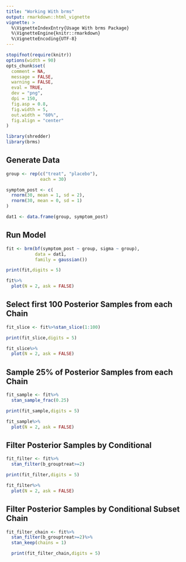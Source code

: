 ```yaml
---
title: "Working With brms"
output: rmarkdown::html_vignette
vignette: >
  %\VignetteIndexEntry{Usage With brms Package}
  %\VignetteEngine{knitr::rmarkdown}
  %\VignetteEncoding{UTF-8}
---
```


```r
stopifnot(require(knitr))
options(width = 90)
opts_chunk$set(
  comment = NA,
  message = FALSE,
  warning = FALSE,
  eval = TRUE,
  dev = "png",
  dpi = 150,
  fig.asp = 0.8,
  fig.width = 5,
  out.width = "60%",
  fig.align = "center"
)
```

```r
library(shredder)
library(brms)
```

## Generate Data

```r
group <- rep(c("treat", "placebo"), 
             each = 30)

symptom_post <- c(
  rnorm(30, mean = 1, sd = 2), 
  rnorm(30, mean = 0, sd = 1)
)

dat1 <- data.frame(group, symptom_post)
```

## Run Model

```r
fit <- brm(bf(symptom_post ~ group, sigma ~ group), 
           data = dat1, 
           family = gaussian())
```

```r
print(fit,digits = 5)
```

```r
fit%>%
  plot(N = 2, ask = FALSE)
```

## Select first 100 Posterior Samples from each Chain

```r
fit_slice <- fit%>%stan_slice(1:100)
```

```r
print(fit_slice,digits = 5)
```

```r
fit_slice%>%
  plot(N = 2, ask = FALSE)
```

## Sample 25% of Posterior Samples from each Chain

```r
fit_sample <- fit%>%
  stan_sample_frac(0.25)
```

```r
print(fit_sample,digits = 5)
```

```r
fit_sample%>%
  plot(N = 2, ask = FALSE)
```

## Filter Posterior Samples by Conditional

```r
fit_filter <- fit%>%
  stan_filter(b_grouptreat>=2)
```

```r
print(fit_filter,digits = 5)
```

```r
fit_filter%>%
  plot(N = 2, ask = FALSE)
```

## Filter Posterior Samples by Conditional Subset Chain

```r
fit_filter_chain <- fit%>%
  stan_filter(b_grouptreat>=2)%>%
  stan_keep(chains = 1)
```

```r
  print(fit_filter_chain,digits = 5)
```
